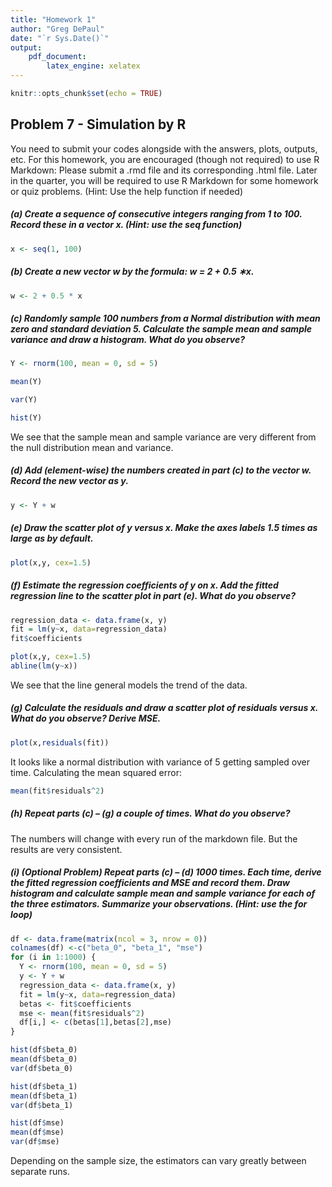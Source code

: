 ```yaml
---
title: "Homework 1"
author: "Greg DePaul"
date: "`r Sys.Date()`"
output:
    pdf_document:
        latex_engine: xelatex
---
```



```r
knitr::opts_chunk$set(echo = TRUE)
```

## Problem 7 - Simulation by R

You need to submit your codes alongside with the answers, plots, outputs, etc. For this homework, you are encouraged (though not required) to use R Markdown: Please submit a .rmd file and its corresponding .html file. Later in the quarter, you will be required to use R Markdown for some homework or quiz problems. (Hint: Use the help function if needed)

##### (a) Create a sequence of consecutive integers ranging from 1 to 100. Record these in a vector x. (Hint: use the seq function)

```r
x <- seq(1, 100)
```

##### (b) Create a new vector w by the formula: w = 2 + 0.5 ∗x.

```r
w <- 2 + 0.5 * x
```

##### (c) Randomly sample 100 numbers from a Normal distribution with mean zero and standard deviation 5. Calculate the sample mean and sample variance and draw a histogram. What do you observe?

```r
Y <- rnorm(100, mean = 0, sd = 5)
```

```r
mean(Y) 
```

```r
var(Y) 
```

```r
hist(Y) 
```

We see that the sample mean and sample variance are very different from the null distribution mean and variance. 

##### (d) Add (element-wise) the numbers created in part (c) to the vector w. Record the new vector as y.

```r
y <- Y + w
```

##### (e) Draw the scatter plot of y versus x. Make the axes labels 1.5 times as large as by default.

```r
plot(x,y, cex=1.5)
```

#####  (f) Estimate the regression coefficients of y on x. Add the fitted regression line to the scatter plot in part (e). What do you observe?

```r
regression_data <- data.frame(x, y)
fit = lm(y~x, data=regression_data)
fit$coefficients
```

```r
plot(x,y, cex=1.5)
abline(lm(y~x))
```

We see that the line general models the trend of the data. 

#####  (g) Calculate the residuals and draw a scatter plot of residuals versus x. What do you observe? Derive MSE.


```r
plot(x,residuals(fit))
```

It looks like a normal distribution with variance of 5 getting sampled over time. Calculating the mean squared error: 

```r
mean(fit$residuals^2)
```

#####  (h) Repeat parts (c) – (g) a couple of times. What do you observe?

The numbers will change with every run of the markdown file. But the results are very consistent. 

##### (i) (Optional Problem) Repeat parts (c) – (d) 1000 times. Each time, derive the fitted regression coefficients and MSE and record them. Draw histogram and calculate sample mean and sample variance for each of the three estimators. Summarize your observations. (Hint: use the for loop)

```r
df <- data.frame(matrix(ncol = 3, nrow = 0))
colnames(df) <-c("beta_0", "beta_1", "mse")
for (i in 1:1000) {
  Y <- rnorm(100, mean = 0, sd = 5)
  y <- Y + w
  regression_data <- data.frame(x, y)
  fit = lm(y~x, data=regression_data)
  betas <- fit$coefficients
  mse <- mean(fit$residuals^2)
  df[i,] <- c(betas[1],betas[2],mse)
}
```

```r
hist(df$beta_0)
mean(df$beta_0)
var(df$beta_0)
```

```r
hist(df$beta_1)
mean(df$beta_1)
var(df$beta_1)
```

```r
hist(df$mse)
mean(df$mse)
var(df$mse)
```

Depending on the sample size, the estimators can vary greatly between separate runs. 